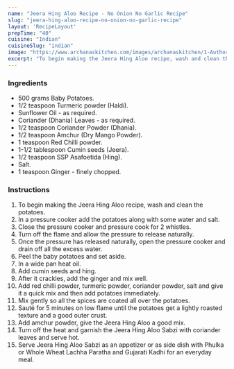 ---
name: "Jeera Hing Aloo Recipe - No Onion No Garlic Recipe"
slug: "jeera-hing-aloo-recipe-no-onion-no-garlic-recipe"
layout: 'RecipeLayout'
prepTime: "40"
cuisine: "Indian"
cuisineSlug: "indian"
image: "https://www.archanaskitchen.com/images/archanaskitchen/1-Author/Jyothi_Rajesh/Chatpatta_Jeera_Aloo_Recipe_27_1_1600.jpg"
excerpt: "To begin making the Jeera Hing Aloo recipe, wash and clean the potatoes"
---

### Ingredients

- 500 grams Baby Potatoes.
- 1/2 teaspoon Turmeric powder (Haldi).
- Sunflower Oil - as required.
- Coriander (Dhania) Leaves - as required.
- 1/2 teaspoon Coriander Powder (Dhania).
- 1/2 teaspoon Amchur (Dry Mango Powder).
- 1 teaspoon Red Chilli powder.
- 1-1/2 tablespoon Cumin seeds (Jeera).
- 1/2 teaspoon SSP Asafoetida (Hing).
- Salt.
- 1 teaspoon Ginger - finely chopped.

### Instructions

1. To begin making the Jeera Hing Aloo recipe, wash and clean the potatoes.
1. In a pressure cooker add the potatoes along with some water and salt.
1. Close the pressure cooker and pressure cook for 2 whistles.
1. Turn off the flame and allow the pressure to release naturally.
1. Once the pressure has released naturally, open the pressure cooker and drain off all the excess water.
1. Peel the baby potatoes and set aside.
1. In a wide pan heat oil.
1. Add cumin seeds and hing.
1. After it crackles, add the ginger and mix well.
1. Add red chilli powder, turmeric powder, coriander powder, salt and give it a quick mix and then add potatoes immediately.
1. Mix gently so all the spices are coated all over the potatoes.
1. Sauté for 5 minutes on low flame until the potatoes get a lightly roasted texture and a good outer crust.
1. Add amchur powder, give the Jeera Hing Aloo a good mix.
1. Turn off the heat and garnish the Jeera Hing Aloo Sabzi with coriander leaves and serve hot.
1. Serve Jeera Hing Aloo Sabzi as an appetizer or as side dish with Phulka or Whole Wheat Lachha Paratha and Gujarati Kadhi for an everyday meal.
